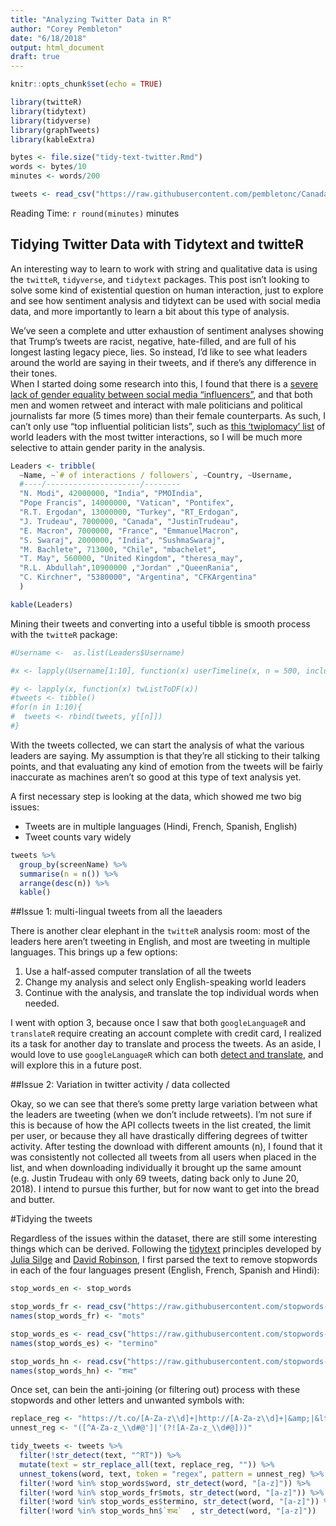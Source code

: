 ```yaml
---
title: "Analyzing Twitter Data in R"
author: "Corey Pembleton"
date: "6/18/2018"
output: html_document
draft: true 
---
```


```r
knitr::opts_chunk$set(echo = TRUE)
```

```r
library(twitteR)
library(tidytext)
library(tidyverse)
library(graphTweets)
library(kableExtra)

bytes <- file.size("tidy-text-twitter.Rmd")
words <- bytes/10
minutes <- words/200

```

```r
tweets <- read_csv("https://raw.githubusercontent.com/pembletonc/Canada_Demographic_Analysis/master/tweets.csv")

```

Reading Time: `r round(minutes)` minutes  


## Tidying Twitter Data with Tidytext and twitteR

An interesting way to learn to work with string and qualitative data is using the ```twitteR```, ``` tidyverse```, and ```tidytext``` packages. This post isn't looking to solve some kind of existential question on human interaction, just to explore and see how sentiment analysis and tidytext can be used with social media data, and more importantly to learn a bit about this type of analysis. 

We've seen a complete and utter exhaustion of sentiment analyses showing that Trump's tweets are racist, negative, hate-filled, and are full of his longest lasting legacy piece, lies. So instead, I'd like to see what leaders around the world are saying in their tweets, and if there's any difference in their tones.  
When I started doing some research into this, I found that there is a [severe lack of gender equality between social media "influencers"](https://www.newstatesman.com/politics/feminism/2017/12/why-are-women-politics-less-authoritative-twitter-because-men-are-less), and that both men and women retweet and interact with male politicians and political journalists far more (5 times more) than their female counterparts. As such, I can't only use "top influential politician lists", such as [this 'twiplomacy' list](https://twiplomacy.com/ranking/50-world-leaders-interactions-twitter/) of world leaders with the most twitter interactions, so I will be much more selective to attain gender parity in the analysis.

```r

Leaders <- tribble(
  ~Name, ~`# of interactions / followers`, ~Country, ~Username,
  #----/---------------------/--------
  "N. Modi", 42000000, "India", "PMOIndia",
  "Pope Francis", 14000000, "Vatican", "Pontifex",
  "R.T. Ergodan", 13000000, "Turkey", "RT_Erdogan",
  "J. Trudeau", 7000000, "Canada", "JustinTrudeau",
  "E. Macron", 7000000, "France", "EmmanuelMacron",
  "S. Swaraj", 2000000, "India", "SushmaSwaraj",
  "M. Bachlete", 713000, "Chile", "mbachelet",
  "T. May", 560000, "United Kingdom", "theresa_may",
  "R.L. Abdullah",10900000 ,"Jordan" ,"QueenRania",
  "C. Kirchner", "5380000", "Argentina", "CFKArgentina"
  )
```

```r
kable(Leaders)
```

Mining their tweets and converting into a useful tibble is smooth process with the ``` twitteR``` package: 

```r
#Username <-  as.list(Leaders$Username)

#x <- lapply(Username[1:10], function(x) userTimeline(x, n = 500, includeRts = FALSE))

#y <- lapply(x, function(x) twListToDF(x))
#tweets <- tibble()
#for(n in 1:10){
#  tweets <- rbind(tweets, y[[n]])
#}
```

With the tweets collected, we can start the analysis of what the various leaders are saying. My assumption is that they're all sticking to their talking points, and that evaluating any kind of emotion from the tweets will be fairly inaccurate as machines aren't so good at this type of text analysis yet.

A first necessary step is looking at the data, which showed me two big issues:

* Tweets are in multiple languages (Hindi, French, Spanish, English)
* Tweet counts vary widely


```r
tweets %>%
  group_by(screenName) %>%
  summarise(n = n()) %>%
  arrange(desc(n)) %>%
  kable()
```



##Issue 1: multi-lingual tweets from all the laeaders

There is another clear elephant in the ```twitteR``` analysis room: most of the leaders here aren't tweeting in English, and most are tweeting in multiple languages. This brings up a few options: 

1. Use a half-assed computer translation of all the tweets
2. Change my analysis and select only English-speaking world leaders
3. Continue with the analysis, and translate the top individual words when needed.

I went with option 3, because once I saw that both ```googleLanguageR``` and ```translateR``` require creating an account complete with credit card, I realized its a task for another day to translate and process the tweets. As an aside, I would love to use ```googleLanguageR``` which can both [detect and translate](https://cran.r-project.org/web/packages/googleLanguageR/vignettes/translation.html), and will explore this in a future post.

##Issue 2: Variation in twitter activity / data collected

Okay, so we can see that there's some pretty large variation between what the leaders are tweeting (when we don't include retweets). I'm not sure if this is because of how the API collects tweets in the list created, the limit per user, or because they all have drastically differing degrees of twitter activity.
  After testing the download with different amounts (n), I found that it was consistently not collected all tweets from all users when placed in the list, and when downloading individually it brought up the same amount (e.g. Justin Trudeau with only 69 tweets, dating back only to June 20, 2018). I intend to pursue this further, but for now want to get into the bread and butter.


#Tidying the tweets

Regardless of the issues within the dataset, there are still some interesting things which can be derived. Following the [tidytext]() principles developed by [Julia Silge]() and [David Robinson](), I first parsed the text to remove stopwords in each of the four languages present (English, French, Spanish and Hindi):

```r
stop_words_en <- stop_words

stop_words_fr <- read_csv("https://raw.githubusercontent.com/stopwords-iso/stopwords-fr/master/stopwords-fr.txt")
names(stop_words_fr) <- "mots"

stop_words_es <- read_csv("https://raw.githubusercontent.com/stopwords-iso/stopwords-es/master/stopwords-es.txt")
names(stop_words_es) <- "termino"

stop_words_hn <- read.csv("https://raw.githubusercontent.com/stopwords-iso/stopwords-hi/master/stopwords-hi.txt")
names(stop_words_hn) <- "शब्द"

```


Once set, can bein the anti-joining (or filtering out) process with these stopwords and other letters and unwanted symbols with:

```r
replace_reg <- "https://t.co/[A-Za-z\\d]+|http://[A-Za-z\\d]+|&amp;|&lt;|&gt;|RT|https"
unnest_reg <- "([^A-Za-z_\\d#@']|'(?![A-Za-z_\\d#@]))"

tidy_tweets <- tweets %>% 
  filter(!str_detect(text, "^RT")) %>%
  mutate(text = str_replace_all(text, replace_reg, "")) %>%
  unnest_tokens(word, text, token = "regex", pattern = unnest_reg) %>%
  filter(!word %in% stop_words$word, str_detect(word, "[a-z]")) %>%
  filter(!word %in% stop_words_fr$mots, str_detect(word, "[a-z]")) %>%
  filter(!word %in% stop_words_es$termino, str_detect(word, "[a-z]")) %>%
  filter(!word %in% stop_words_hn$`शब्द`  , str_detect(word, "[a-z]"))

```









